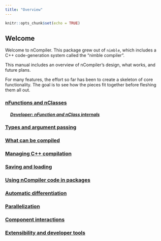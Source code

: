```yaml
---
title: "Overview"
---
```


```r
knitr::opts_chunk$set(echo = TRUE)
```

## Welcome

Welcome to nCompiler.  This package grew out of `nimble`, which includes a C++ code-generation system called the "nimble compiler".

This manual includes an overview of nCompiler's design, what works, and future plans.

For many features, the effort so far has been to create a skeleton of core functionality.  The goal is to see how the pieces fit together before fleshing them all out.

### [nFunctions and nClasses](nFunctions_and_nClasses.html)

#####      [Developer: nFunction and nClass internals](nFunctions_and_nClasses_internals.html)

### [Types and argument passing](types.html)

### [What can be compiled](what_can_be_compiled.html)

### [Managing C++ compilation](managing_compilation.html)

### [Saving and loading](saving_loading.html)

### [Using nCompiler code in packages](use_in_packages.html)

### [Automatic differentiation](automatic_differentiation.html)

### [Parallelization](parallelization.html)

### [Component interactions](component_interactions.html)

### [Extensibility and developer tools](extensibility_developer_tools.html)
